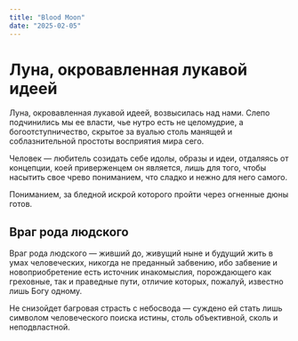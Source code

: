 ---
title: "Blood Moon"
date: "2025-02-05"
---

# Луна, окровавленная лукавой идеей

Луна, окровавленная лукавой идеей, возвысилась над нами. Слепо подчинились мы ее власти, чье нутро есть не целомудрие, а богоотступничество, скрытое за вуалью столь манящей и соблазнительной простоты восприятия мира сего.

Человек — любитель созидать себе идолы, образы и идеи, отдаляясь от концепции,
коей приверженцем он является, лишь для того, чтобы насытить свое чрево
пониманием, что сладко и нежно для него самого.

Пониманием, за бледной искрой которого пройти через огненные дюны готов.

## Враг рода людского

Враг рода людского — живший до, живущий ныне и будущий жить в умах человеческих, никогда не преданный забвению, ибо забвение и новоприобретение есть источник инакомыслия, порождающего как греховные, так и праведные пути, отличие которых, пожалуй, известно лишь Богу одному.

Не снизойдет багровая страсть с небосвода — суждено ей стать лишь символом
человеческого поиска истины, столь объективной, сколь и неподвластной.

